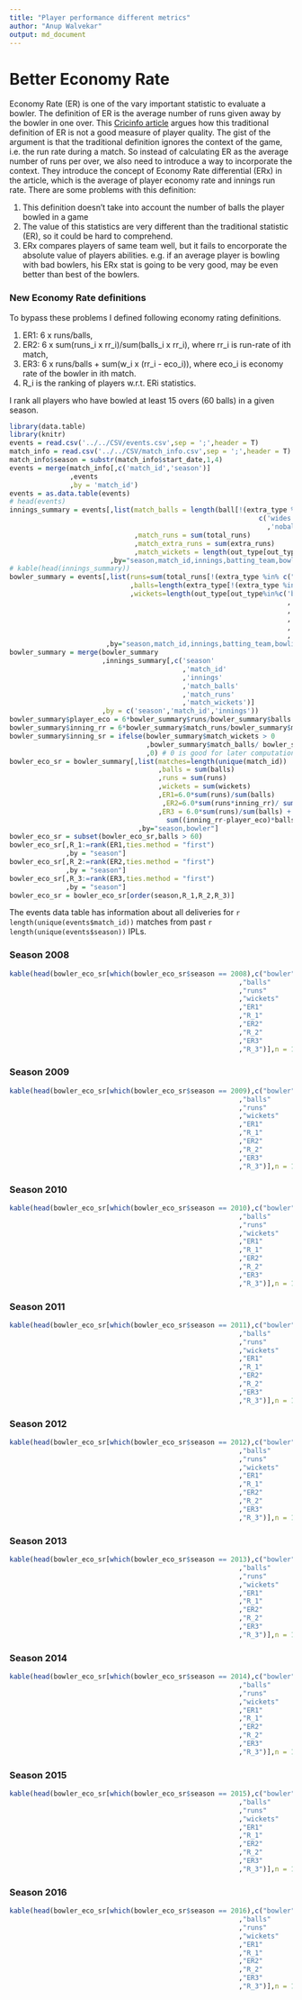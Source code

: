 ```yaml
---
title: "Player performance different metrics"
author: "Anup Walvekar"
output: md_document
---
```

# Better Economy Rate
Economy Rate (ER) is one of the vary important statistic to evaluate a bowler. The definition of ER is the average number of runs given away by the bowler in one over. This [Cricinfo article](http://www.espncricinfo.com/blogs/content/story/1084584.html) argues how this traditional definition of ER is not a good measure of player quality. The gist of the argument is that the traditional definition ignores the context of the game, i.e. the run rate during a match. So instead of calculating ER as the average number of runs per over, we also need to introduce a way to incorporate the context. They introduce the concept of Economy Rate differential (ERx) in the article, which is the average of player economy rate and innings run rate. There are some problems with this definition:

1. This definition doesn't take into account the number of balls the player bowled in a game
2. The value of this statistics are very different than the traditional statistic (ER), so it could be hard to comprehend.
3. ERx compares players of same team well, but it fails to encorporate the absolute value of players abilities. e.g. if an average player is bowling with bad bowlers, his ERx stat is going to be very good, may be even better than best of the bowlers.

### New Economy Rate definitions

To bypass these problems I defined following economy rating definitions.

1. ER1: 6 x runs/balls,
2. ER2: 6 x sum(runs_i x rr_i)/sum(balls_i x rr_i), where rr_i is run-rate of ith match,
3. ER3: 6 x runs/balls + sum(w_i x (rr_i - eco_i)), where eco_i is economy rate of the bowler in ith match.
4. R_i is the ranking of players w.r.t. ERi statistics.

I rank all players who have bowled at least 15 overs (60 balls) in a given season.



```r
library(data.table)
library(knitr)
events = read.csv('../../CSV/events.csv',sep = ';',header = T)
match_info = read.csv('../../CSV/match_info.csv',sep = ';',header = T)
match_info$season = substr(match_info$start_date,1,4)
events = merge(match_info[,c('match_id','season')]
               ,events
               ,by = 'match_id')
events = as.data.table(events)
# head(events)
innings_summary = events[,list(match_balls = length(ball[!(extra_type %in%
                                                              c('wides'
                                                                ,'noballs'))])
                               ,match_runs = sum(total_runs)
                               ,match_extra_runs = sum(extra_runs)
                               ,match_wickets = length(out_type[out_type != 'none']))
                         ,by="season,match_id,innings,batting_team,bowling_team"]
# kable(head(innings_summary))
bowler_summary = events[,list(runs=sum(total_runs[!(extra_type %in% c("byes","legbyes"))])
                              ,balls=length(extra_type[!(extra_type %in% c('noballs','wides'))])
                              ,wickets=length(out_type[out_type%in%c('bowled'
                                                                     ,'caught'
                                                                     ,'caught and bowled'
                                                                     ,'hit wicket'
                                                                     ,'lbw'
                                                                     ,'stumped')]))
                        ,by="season,match_id,innings,batting_team,bowling_team,bowler"]
bowler_summary = merge(bowler_summary
                       ,innings_summary[,c('season'
                                           ,'match_id'
                                           ,'innings'
                                           ,'match_balls'
                                           ,'match_runs'
                                           ,'match_wickets')]
                       ,by = c('season','match_id','innings'))
bowler_summary$player_eco = 6*bowler_summary$runs/bowler_summary$balls
bowler_summary$inning_rr = 6*bowler_summary$match_runs/bowler_summary$match_balls
bowler_summary$inning_sr = ifelse(bowler_summary$match_wickets > 0
                                  ,bowler_summary$match_balls/ bowler_summary$match_wickets
                                  ,0) # 0 is good for later computation
bowler_eco_sr = bowler_summary[,list(matches=length(unique(match_id))
                                     ,balls = sum(balls)
                                     ,runs = sum(runs)
                                     ,wickets = sum(wickets)
                                     ,ER1=6.0*sum(runs)/sum(balls)
                                      ,ER2=6.0*sum(runs*inning_rr)/ sum(balls*inning_rr)
                                     ,ER3 = 6.0*sum(runs)/sum(balls) +
                                       sum((inning_rr-player_eco)*balls)/sum(balls))
                                ,by="season,bowler"]
bowler_eco_sr = subset(bowler_eco_sr,balls > 60)
bowler_eco_sr[,R_1:=rank(ER1,ties.method = "first")
              ,by = "season"]
bowler_eco_sr[,R_2:=rank(ER2,ties.method = "first")
              ,by = "season"]
bowler_eco_sr[,R_3:=rank(ER3,ties.method = "first")
              ,by = "season"]
bowler_eco_sr = bowler_eco_sr[order(season,R_1,R_2,R_3)]
```

The events data table has information about all deliveries for `r length(unique(events$match_id))` matches from past `r length(unique(events$season))` IPLs.

### Season 2008

```r
kable(head(bowler_eco_sr[which(bowler_eco_sr$season == 2008),c("bowler"
                                                         ,"balls"
                                                         ,"runs"
                                                         ,"wickets"
                                                         ,"ER1"
                                                         ,"R_1"
                                                         ,"ER2"
                                                         ,"R_2"
                                                         ,"ER3"
                                                         ,"R_3")],n = 10))
```

### Season 2009

```r
kable(head(bowler_eco_sr[which(bowler_eco_sr$season == 2009),c("bowler"
                                                         ,"balls"
                                                         ,"runs"
                                                         ,"wickets"
                                                         ,"ER1"
                                                         ,"R_1"
                                                         ,"ER2"
                                                         ,"R_2"
                                                         ,"ER3"
                                                         ,"R_3")],n = 10))
```

### Season 2010

```r
kable(head(bowler_eco_sr[which(bowler_eco_sr$season == 2010),c("bowler"
                                                         ,"balls"
                                                         ,"runs"
                                                         ,"wickets"
                                                         ,"ER1"
                                                         ,"R_1"
                                                         ,"ER2"
                                                         ,"R_2"
                                                         ,"ER3"
                                                         ,"R_3")],n = 10))
```

### Season 2011

```r
kable(head(bowler_eco_sr[which(bowler_eco_sr$season == 2011),c("bowler"
                                                         ,"balls"
                                                         ,"runs"
                                                         ,"wickets"
                                                         ,"ER1"
                                                         ,"R_1"
                                                         ,"ER2"
                                                         ,"R_2"
                                                         ,"ER3"
                                                         ,"R_3")],n = 10))
```

### Season 2012

```r
kable(head(bowler_eco_sr[which(bowler_eco_sr$season == 2012),c("bowler"
                                                         ,"balls"
                                                         ,"runs"
                                                         ,"wickets"
                                                         ,"ER1"
                                                         ,"R_1"
                                                         ,"ER2"
                                                         ,"R_2"
                                                         ,"ER3"
                                                         ,"R_3")],n = 10))
```

### Season 2013

```r
kable(head(bowler_eco_sr[which(bowler_eco_sr$season == 2013),c("bowler"
                                                         ,"balls"
                                                         ,"runs"
                                                         ,"wickets"
                                                         ,"ER1"
                                                         ,"R_1"
                                                         ,"ER2"
                                                         ,"R_2"
                                                         ,"ER3"
                                                         ,"R_3")],n = 10))
```

### Season 2014

```r
kable(head(bowler_eco_sr[which(bowler_eco_sr$season == 2014),c("bowler"
                                                         ,"balls"
                                                         ,"runs"
                                                         ,"wickets"
                                                         ,"ER1"
                                                         ,"R_1"
                                                         ,"ER2"
                                                         ,"R_2"
                                                         ,"ER3"
                                                         ,"R_3")],n = 10))
```

### Season 2015

```r
kable(head(bowler_eco_sr[which(bowler_eco_sr$season == 2015),c("bowler"
                                                         ,"balls"
                                                         ,"runs"
                                                         ,"wickets"
                                                         ,"ER1"
                                                         ,"R_1"
                                                         ,"ER2"
                                                         ,"R_2"
                                                         ,"ER3"
                                                         ,"R_3")],n = 10))
```

### Season 2016

```r
kable(head(bowler_eco_sr[which(bowler_eco_sr$season == 2016),c("bowler"
                                                         ,"balls"
                                                         ,"runs"
                                                         ,"wickets"
                                                         ,"ER1"
                                                         ,"R_1"
                                                         ,"ER2"
                                                         ,"R_2"
                                                         ,"ER3"
                                                         ,"R_3")],n = 10))
```

